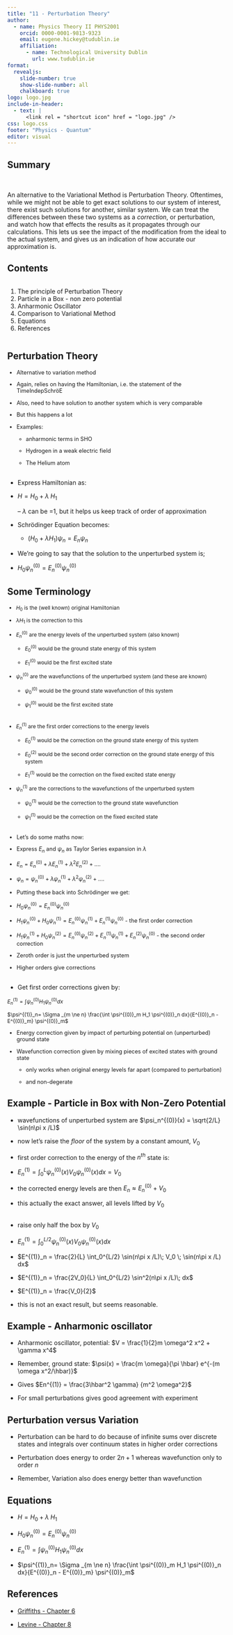 ```yaml
---
title: "11 - Perturbation Theory"
author:
  - name: Physics Theory II PHYS2001
    orcid: 0000-0001-9813-9323
    email: eugene.hickey@tudublin.ie
    affiliation: 
      - name: Technological University Dublin
        url: www.tudublin.ie
format:
  revealjs:
    slide-number: true
    show-slide-number: all
    chalkboard: true
logo: logo.jpg
include-in-header:
  - text: |
      <link rel = "shortcut icon" href = "logo.jpg" />
css: logo.css
footer: "Physics - Quantum"
editor: visual
---
```


## Summary

<br>

An alternative to the Variational Method is Perturbation Theory. Oftentimes, while we might not be able to get exact solutions to our system of interest, there exist such solutions for another, similar system. We can treat the differences between these two systems as a *correction*, or perturbation, and watch how that effects the results as it propagates through our calculations. This lets us see the impact of the modification from the ideal to the actual system, and gives us an indication of how accurate our approximation is.

## Contents

:::::::: columns
:::: {.column width="100%"}
::: {style="font-size: 100%;"}
1.  The principle of Perturbation Theory
2.  Particle in a Box - non zero potential
3.  Anharmonic Oscillator
4.  Comparison to Variational Method
5.  Equations
6.  References
:::
::::

::: {.column width="0%"}
:::

:::: {.column width="0%"}
::: {style="font-size: 90%;"}
:::
::::
::::::::

## Perturbation Theory

::: {style="font-size: 90%;"}
-   Alternative to variation method

-   Again, relies on having the Hamiltonian, i.e. the statement of the TimeIndepSchröE

-   Also, need to have solution to another system which is very comparable

-   But this happens a lot

-   Examples:

    -   anharmonic terms in SHO

    -   Hydrogen in a weak electric field

    -   The Helium atom
:::

## 

-   Express Hamiltonian as:

-   $H = H_0 + \lambda \;H_1$

    – $\lambda$ can be =1, but it helps us keep track of order of approximation

-   Schrödinger Equation becomes:

    -   $(H_0 + \lambda H_1)\psi_n = E_n \psi_n$

-   We’re going to say that the solution to the unperturbed system is;

-   $H_0 \psi^{(0)}_n = E^{(0)}_n \psi^{(0)}_n$

## Some Terminology

::: {style="font-size: 85%;"}
-   $H_0$ is the (well known) original Hamiltonian

-   $\lambda H_1$ is the correction to this

-   $E^{(0)}_n$ are the energy levels of the unperturbed system (also known)

    -   $E^{(0)}_0$ would be the ground state energy of this system

    -   $E^{(0)}_1$ would be the first excited state

-   $\psi^{(0)}_n$ are the wavefunctions of the unperturbed system (and these are known)

    -   $\psi^{(0)}_0$ would be the ground state wavefunction of this system

    -   $\psi^{(0)}_1$ would be the first excited state
:::

## 

::: {style="font-size: 85%;"}
-   $E^{(1)}_n$ are the first order corrections to the energy levels

    -   $E^{(1)}_0$ would be the correction on the ground state energy of this system

    -   $E^{(2)}_0$ would be the second order correction on the ground state energy of this system

    -   $E^{(1)}_1$ would be the correction on the fixed excited state energy

-   $\psi^{(1)}_n$ are the corrections to the wavefunctions of the unperturbed system

    -   $\psi^{(1)}_0$ would be the correction to the ground state wavefunction

    -   $\psi^{(1)}_1$ would be the correction on the fixed excited state
:::

## 

::: {style="font-size: 90%;"}
-   Let’s do some maths now:

-   Express $E_n$ and $\psi_n$ as Taylor Series expansion in $\lambda$

-   $E_n = E_n^{(0)} + \lambda E_n^{(1)} + \lambda^2 E_n^{(2)} + ....$

-   $\psi_n = \psi_n^{(0)} + \lambda \psi_n^{(1)} + \lambda^2 \psi_n^{(2)} + ....$

-   Putting these back into Schrödinger we get:

-   $H_0 \psi^{(0)}_n = E^{(0)}_n \psi^{(0)}_n$

-   $H_1 \psi^{(0)}_n + H_0 \psi^{(1)}_n = E^{(0)}_n \psi^{(1)}_n + E^{(1)}_n \psi^{(0)}_n$ - the first order correction

-   $H_1 \psi^{(1)}_n + H_0 \psi^{(2)}_n = E^{(0)}_n \psi^{(2)}_n + E^{(1)}_n \psi^{(1)}_n  + E^{(2)}_n \psi^{(0)}_n$ - the second order correction

-   Zeroth order is just the unperturbed system

-   Higher orders give corrections
:::

## 

-   Get first order corrections given by:

:::::: goals
:::: goals-header
::: {style="font-size: 85%;"}
$E^{(1)}_n =\int \psi_n^{(0)} H_1 \psi_n^{(0)} dx$

$\psi^{(1)}_n= \Sigma _{m \ne n} \frac{\int \psi^{(0)}_m H_1 \psi^{(0)}_n dx}{E^{(0)}_n - E^{(0)}_m} \psi^{(0)}_m$
:::
::::

::: goals-container
:::
::::::

::: {style="font-size: 90%;"}
-   Energy correction given by impact of perturbing potential on (unperturbed) ground state

-   Wavefunction correction given by mixing pieces of excited states with ground state

    -   only works when original energy levels far apart (compared to perturbation)

    -   and non-degerate
:::

## Example - Particle in Box with Non-Zero Potential

-   wavefunctions of unperturbed system are $\psi_n^{(0)}(x) = \sqrt{2/L} \sin(n\pi x /L)$

-   now let's raise the *floor* of the system by a constant amount, $V_0$

-   first order correction to the energy of the $n^{th}$ state is:

-   $E^{(1)}_n = \int_0^L \psi_n^{(0)}(x) V_0 \psi_n^{(0)}(x) dx = V_0$

-   the corrected energy levels are then $E_n \approx E^{(0)}_n + V_0$

-   this actually the exact answer, all levels lifted by $V_0$

## 

-   raise only half the box by $V_0$

-   $E^{(1)}_n = \int_0^{L/2} \psi_n^{(0)}(x) V_0 \psi_n^{(0)}(x) dx$

-   $E^{(1)}_n = \frac{2}{L} \int_0^{L/2} \sin(n\pi x /L)\; V_0 \; \sin(n\pi x /L) dx$

-   $E^{(1)}_n = \frac{2V_0}{L} \int_0^{L/2} \sin^2(n\pi x /L)\;  dx$

-   $E^{(1)}_n = \frac{V_0}{2}$

-   this is not an exact result, but seems reasonable.

## Example - Anharmonic oscillator

-   Anharmonic oscillator, potential: $V = \frac{1}{2}m \omega^2 x^2 + \gamma x^4$

-   Remember, ground state: $\psi(x) = \frac{m \omega}{\pi \hbar} e^{-(m \omega x^2/\hbar)}$

-   Gives $En^{(1)} = \frac{3\hbar^2 \gamma}  {m^2 \omega^2}$

-   For small perturbations gives good agreement with experiment

## Perturbation versus Variation

-   Perturbation can be hard to do because of infinite sums over discrete states and integrals over continuum states in higher order corrections

-   Perturbation does energy to order $2n+1$ whereas wavefunction only to order $n$

-   Remember, Variation also does energy better than wavefunction

## Equations

-   $H = H_0 + \lambda \;H_1$

-   $H_0 \psi^{(0)}_n = E^{(0)}_n \psi^{(0)}_n$

-   $E^{(1)}_n =\int \psi_n^{(0)} H_1 \psi_n^{(0)} dx$

-   $\psi^{(1)}_n= \Sigma _{m \ne n} \frac{\int \psi^{(0)}_m H_1 \psi^{(0)}_n dx}{E^{(0)}_n - E^{(0)}_m} \psi^{(0)}_m$

## References

-   [Griffiths - Chapter 6](https://library.tudublin.ie/record=b1229083){target="_blank"}

-   [Levine - Chapter 8](https://library.tudublin.ie/record=b2298414){target="_blank"}
